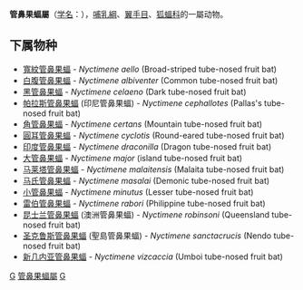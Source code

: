 {{Automatic taxobox
| taxon = Nyctimene
| authority =  Borkhausen, 1797
}}

'''管鼻果蝠屬'''（[[学名|学名]]：{{lang|la|''Nyctimene''}}），[[哺乳綱|哺乳綱]]、[[翼手目|翼手目]]、[[狐蝠科|狐蝠科]]的一屬动物。

==下属物种==
* [[寬紋管鼻果蝠|寬紋管鼻果蝠]] - ''Nyctimene aello'' (Broad-striped tube-nosed fruit bat)
* [[白腹管鼻果蝠|白腹管鼻果蝠]] - ''Nyctimene albiventer'' (Common tube-nosed fruit bat)
* [[黑管鼻果蝠|黑管鼻果蝠]] - ''Nyctimene celaeno'' (Dark tube-nosed fruit bat)
* [[帕拉斯管鼻果蝠|帕拉斯管鼻果蝠]] (印尼管鼻果蝠) - ''Nyctimene cephallotes'' (Pallas's tube-nosed fruit bat)
* [[角管鼻果蝠|角管鼻果蝠]] - ''Nyctimene certans'' (Mountain tube-nosed fruit bat)
* [[圓耳管鼻果蝠|圓耳管鼻果蝠]] - ''Nyctimene cyclotis'' (Round-eared tube-nosed fruit bat)
* [[印度管鼻果蝠|印度管鼻果蝠]] - ''Nyctimene draconilla'' (Dragon tube-nosed fruit bat)
* [[大管鼻果蝠|大管鼻果蝠]] - ''Nyctimene major'' (island tube-nosed fruit bat)
* [[马莱塔管鼻果蝠|马莱塔管鼻果蝠]] - ''Nyctimene malaitensis'' (Malaita tube-nosed fruit bat)
* [[马氏管鼻果蝠|马氏管鼻果蝠]] - ''Nyctimene masalai'' (Demonic tube-nosed fruit bat)
* [[小管鼻果蝠|小管鼻果蝠]] - ''Nyctimene minutus'' (Lesser tube-nosed fruit bat)
* [[雷伯管鼻果蝠|雷伯管鼻果蝠]] - ''Nyctimene rabori'' (Philippine tube-nosed fruit bat)
* [[昆士兰管鼻果蝠|昆士兰管鼻果蝠]] (澳洲管鼻果蝠) - ''Nyctimene robinsoni'' (Queensland tube-nosed fruit bat)
* [[圣克鲁斯管鼻果蝠|圣克鲁斯管鼻果蝠]] (聖島管鼻果蝠) - ''Nyctimene sanctacrucis'' (Nendo tube-nosed fruit bat)
* [[新几内亚管鼻果蝠|新几内亚管鼻果蝠]] - ''Nyctimene vizcaccia'' (Umboi tube-nosed fruit bat)

{{taxonbar}}
[[Category:狐蝠科|G]]
[[Category:管鼻果蝠屬|]]
[[Category:1797年描述的分类群|G]]